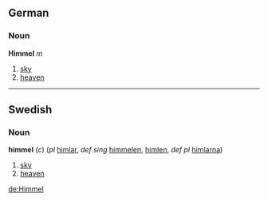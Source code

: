 ==German==
===Noun===
'''Himmel''' ''m''

#[[sky]]
#[[heaven]]
----
==Swedish==
===Noun===
'''himmel''' (''c'') (''pl'' [[himlar]], ''def sing''  [[himmelen]], [[himlen]], ''def pl'' [[himlarna]])

#[[sky]]
#[[heaven]]

[[de:Himmel]]